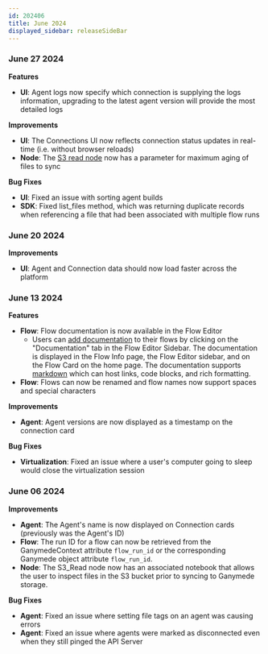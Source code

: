 ```yaml
---
id: 202406
title: June 2024
displayed_sidebar: releaseSideBar
---
```


### June 27 2024
**Features** 
- **UI**: Agent logs now specify which connection is supplying the logs information, upgrading to the latest agent version will provide the most detailed logs

**Improvements**
- **UI**: The Connections UI now reflects connection status updates in real-time (i.e. without browser reloads)
- **Node**: The [S3 read node](../nodes/App/S3_Read.md) now has a parameter for maximum aging of files to sync

**Bug Fixes**
- **UI**: Fixed an issue with sorting agent builds 
- **SDK**: Fixed list_files method, which was returning duplicate records when referencing a file that had been associated with multiple flow runs


### June 20 2024

**Improvements**
- **UI**: Agent and Connection data should now load faster across the platform

### June 13 2024

**Features**
- **Flow**: Flow documentation is now available in the Flow Editor
  - Users can [add documentation](../FlowEditor#documenting-flows) to their flows by clicking on the "Documentation" tab in the Flow Editor Sidebar. The documentation is displayed in the Flow Info page, the Flow Editor sidebar, and on the Flow Card on the home page. 
  The documentation supports [markdown](https://www.markdownguide.org/cheat-sheet/) which can host links, code blocks, and rich formatting.
- **Flow**: Flows can now be renamed and flow names now support spaces and special characters

**Improvements**
- **Agent**: Agent versions are now displayed as a timestamp on the connection card

**Bug Fixes**
- **Virtualization**: Fixed an issue where a user's computer going to sleep would close the virtualization session


### June 06 2024

**Improvements**
- **Agent**: The Agent's name is now displayed on Connection cards (previously was the Agent's ID)
- **Flow**: The run ID for a flow can now be retrieved from the GanymedeContext attribute `flow_run_id` or the corresponding Ganymede object attribute `flow_run_id`.
- **Node**: The S3_Read node now has an associated notebook that allows the user to inspect files in the S3 bucket prior to syncing to Ganymede storage.

**Bug Fixes**
- **Agent**: Fixed an issue where setting file tags on an agent was causing errors
- **Agent**: Fixed an issue where agents were marked as disconnected even when they still pinged the API Server
